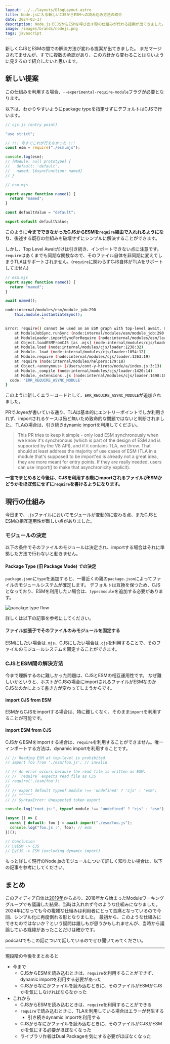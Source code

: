 ```yaml
---
layout: ../../layouts/BlogLayout.astro
title: Node.jsに入る新しいCJSからESMへの読み込み方法の紹介
date: 2024-03-17
description: Node.jsでCJSからESMを呼び出す際の仕組みが代わる提案が出てきました。この記事ではその提案について紹介します
image: /images/brands/nodejs.png
tags: javascript
---
```



新しくCJSとESMの間での解決方法が変わる提案が出てきました。
まだマージされてませんが、すでに複数の承認があり、この方針から変わることはないように見えるので紹介したいと思います。

<OG url="https://github.com/nodejs/node/pull/51977" />

## 新しい提案

この仕組みを利用する場合、`--experimental-require-module`フラグが必要となります。

以下は、わかりやすいようにpackage typeを指定せずにデフォルトはCJSで行います。

```js
// cjs.js (entry point)

"use strict";

// !!! 今までこれが行えなかった !!!
const esm = require("./esm.mjs");

console.log(esm);
// [Module: null prototype] {
//   default: 'default',
//   named: [AsyncFunction: named]
// }
```

```js
// esm.mjs

export async function named() {
  return "named";
}

const defaultValue = "default";

export default defaultValue;
```

このように**今までできなかったCJSからESMを`require`経由で入れれるようになり**、後述する既存の仕組みを破壊せずにシンプルに解決することができます。

しかし、Top Level Awaitだけは引き続き、インポートできない点に注意です。
`require`はあくまでも同期な関数なので、そのファイル自体を非同期に変えてしまうTLAはサポートされません。(`require`に関わらずCJS自体がTLAをサポートしてません)

```js
// esm.mjs
export async function named() {
  return "named";
}

await named();
```

```sh
node:internal/modules/esm/module_job:290
    this.module.instantiateSync();
                ^

Error: require() cannot be used on an ESM graph with top-level await. Use import() instead. To see where the top-level await comes from, use --experimental-print-required-tla.
    at ModuleJobSync.runSync (node:internal/modules/esm/module_job:290:17)
    at ModuleLoader.importSyncForRequire (node:internal/modules/esm/loader:301:16)
    at Object.loadESMFromCJS [as .mjs] (node:internal/modules/cjs/loader:1289:32)
    at Module.load (node:internal/modules/cjs/loader:1238:32)
    at Module._load (node:internal/modules/cjs/loader:1054:12)
    at Module.require (node:internal/modules/cjs/loader:1263:19)
    at require (node:internal/modules/helpers:179:18)
    at Object.<anonymous> (/Users/cont-y-hiroto/node/a/index.js:3:13)
    at Module._compile (node:internal/modules/cjs/loader:1420:14)
    at Module._extensions..js (node:internal/modules/cjs/loader:1498:10) {
  code: 'ERR_REQUIRE_ASYNC_MODULE'
}
```

このように新しくエラーコードとして、`ERR_REQUIRE_ASYNC_MODULE`が追加されました。

PRでJoyeeが書いている通り、TLAは基本的にエントリーポイントでしか利用されず、importされるケースは殆ど無いため致命的な問題ではないと判断されました。
TLAの場合は、引き続きdynamic importを利用してください。

> This PR tries to keep it simple - only load ESM synchronously when we know it's synchronous (which is part of the design of ESM and is supported by the V8 API), and if it contains TLA, we throw. That should at least address the majority of use cases of ESM (TLA in a module that's supposed to be import'ed is already not a great idea, they are more meant for entry points. If they are really needed, users can use import() to make that asynchronicity explicit).

**一言でまとめると今後は、CJSを利用する際にimportされるファイルがESMかどうかをほぼ気にせずに`require`を書けるようになります。**

## 現行の仕組み

今日まで、`.js`ファイルにおいてモジュールが変動的に変わる点、またCJSとESMの相互運用性が難しい点がありました。

### モジュールの決定

以下の条件でそのファイルのモジュールは決定され、importする場合はそれに準拠した方法で行わないと動きません。

#### Package Type (旧 Package Mode) での決定

`package.json`に`type`を追加すると、一番近くの親の`package.json`によってファイルのモジュールシステムが確定します。
デフォルトは互換を保つため、CJSとなっており、ESMを利用したい場合は、`type:module`を追加する必要があります。

![pacakge type flow](../../assets/images/blog/nodejs-new-module-algorithm/flow.png)

詳しくは以下の記事を参考にしてください。

<OG url="https://hiroppy.me/blog/nodejs-experimental-modules" />

#### ファイル拡張子でそのファイルのみモジュールを固定する

ESMにしたい場合は`.mjs`、CJSにしたい場合は`.cjs`を利用することで、そのファイルのモジュールシステムを固定することができます。

### CJSとESM間の解決方法

今まで理解するのに難しかった問題は、CJSとESMの相互運用性です。
なぜ難しいかというと、ホストがCJSの場合にimportされるファイルがESMなのかCJSなのかによって書き方が変わってしまうからです。

#### import CJS from ESM

ESMからCJSをimportする場合は、特に難しくなく、そのまま`import`を利用することが可能です。

#### import ESM from CJS

CJSからESMをimportする場合は、`require`を利用することができません。唯一インポートする方法は、dynamic importを利用することです。

```js
// // Reading ESM at top-level is prohibited.
// import foo from './esm/foo.js'; // invalid

// // An error occurs because the read file is written as ESM.
// // `require` expects read file as CJS
// require('./esm/foo');
//
// // export default typeof module !== 'undefined' ? 'cjs' : 'esm';
// // ^^^^^^
// // SyntaxError: Unexpected token export

console.log("root.js:", typeof module !== "undefined" ? "cjs" : "esm"); // cjs

(async () => {
  const { default: foo } = await import("./esm/foo.js");
  console.log("foo.js :", foo); // esm
})();

// Conclusion
// 🙆‍♀️ESM -> CJS
// 🙅‍♀️CJS -> ESM (excluding dynamic import)
```

もっと詳しく現行のNode.jsのモジュールについて詳しく知りたい場合は、以下の記事を参考にしてください。

<OG url="https://hiroppy.me/blog/node-esm" />

## まとめ

このアイディア自体は[2019年](https://github.com/nodejs/node/issues/49450)からあり、2018年から始まったModuleワーキンググループでも議論した結果、当時は入れれず今のような仕組みになりました。
2024年になっても今の複雑な仕組みは利用者にとって苦痛となっているので今回、シンプル化に再度倒れる形となりました。
最初から、このような仕組みにできたのではないか？という疑問は誰しもが思うかもしれませんが、当時から議論している経緯があったことだけは確かです。

podcastでもこの話について話しているのでぜひ聞いてみてください。

<OG url="https://mozaic.fm/episodes/144/monthly-ecosystem-202403.html" />

---

現段階の今後をまとめると

- 今まで
  - CJSからESMを読み込むときは、`require`を利用することができず、dynamic importを利用する必要があった
  - CJSからなにかファイルを読み込むときに、そのファイルがESMかCJSかを気にしなければならなかった
- これから
  - CJSからESMを読み込むときは、`require`を利用することができる
  - `require`で読み込むときに、TLAを利用している場合はエラーが発生する
    - 引き続きdynamic importを利用する
  - CJSからなにかファイルを読み込むときに、そのファイルがCJSかESMかを気にする必要がほぼなくなった
  - ライブラリ作者はDual Packageを気にする必要がほぼなくなった
